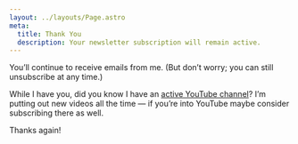 ```yaml
---
layout: ../layouts/Page.astro
meta:
  title: Thank You
  description: Your newsletter subscription will remain active.
---
```


You’ll continue to receive emails from me. (But don’t worry; you can still unsubscribe at any time.)

While I have you, did you know I have an [active YouTube channel](https://youtube.com/@learnwithjason)? I’m putting out new videos all the time — if you’re into YouTube maybe consider subscribing there as well.

Thanks again!
